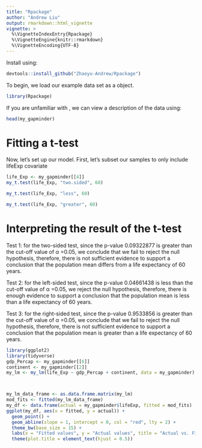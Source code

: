 ```yaml
---
title: "Rpackage"
author: "Andrew Liu"
output: rmarkdown::html_vignette
vignette: >
  %\VignetteIndexEntry{Rpackage}
  %\VignetteEngine{knitr::rmarkdown}
  %\VignetteEncoding{UTF-8}
---
```

Install \texttt{Rpackage} using:
```r
devtools::install_github("Zhaoyu-Andrew/Rpackage")
```
To begin, we load our example data set as a \texttt{gapminder} object.

```r
library(Rpackage)
```
If you are unfamiliar with \texttt{my_gapminder}, we can view a description of the data using:

```r
head(my_gapminder)
```
# Fitting a t-test
Now, let's set up our model. 
First, let's subset our samples to only include lifeExp covariate
```r
life_Exp <- my_gapminder[[4]]
my_t.test(life_Exp, "two.sided", 60)

my_t.test(life_Exp, "less", 60)

my_t.test(life_Exp, "greater", 60)
```
# Interpreting the result of the t-test

Test 1: 
  for the two-sided test, since the p-value 0.09322877 is greater than the cut-off value of α =0.05,
  we conclude that we fail to reject the null hypothesis, therefore, there is not sufficient evidence to
  support a conclusion that the population mean differs from a life expectancy of 60 years. 
  
Test 2:
  for the left-sided test, since the p-value 0.04661438 is less than the cut-off value of α =0.05,
  we reject the null hypothesis, therefore, there is enough evidence to support a conclusion that the 
  population mean is less than a life expectancy of 60 years. 
  
Test 3:
  for the right-sided test, since the p-value 0.9533856 is greater than the cut-off value of α =0.05,
  we conclude that we fail to reject the null hypothesis, therefore, there is not sufficient evidence to
  support a conclusion that the population mean is greater than a life expectancy of 60 years. 
```r
library(ggplot2)
library(tidyverse)
gdp_Percap <- my_gapminder[[6]]
continent <- my_gapminder[[2]]
my_lm <- my_lm(life_Exp ~ gdp_Percap + continent, data = my_gapminder)



my_lm_data_frame <- as.data.frame.matrix(my_lm) 
mod_fits <- fitted(my_lm_data_frame)
my_df <- data.frame(actual = my_gapminder$lifeExp, fitted = mod_fits)
ggplot(my_df, aes(x = fitted, y = actual)) +
  geom_point() +
  geom_abline(slope = 1, intercept = 0, col = "red", lty = 2) + 
  theme_bw(base_size = 15) +
  labs(x = "Fitted values", y = "Actual values", title = "Actual vs. Fitted") +
  theme(plot.title = element_text(hjust = 0.5))

```
